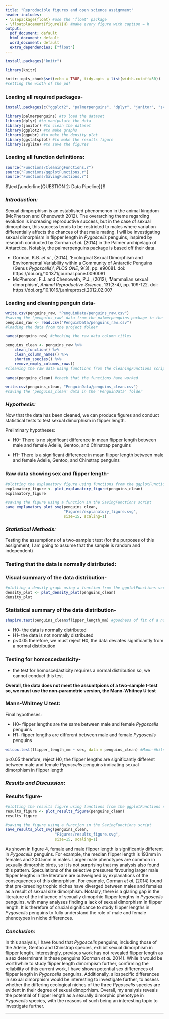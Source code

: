```yaml
---
title: "Reproducible figures and open science assignment"
header-includes: 
- \usepackage{float} #use the 'float' package
- \floatplacement{figure}{H} #make every figure with caption = h
output:
  pdf_document: default
  html_document: default
  word_document: default
  extra_dependencies: ["float"]
---
```

```r
install.packages("knitr")

library(knitr)

knitr::opts_chunk$set(echo = TRUE, tidy.opts = list(width.cutoff=50))
#setting the width of the pdf
```

### Loading all required packages-
```r
install.packages(c("ggplot2", "palmerpenguins", "dplyr", "janitor", "svglite", "ggpubr", "ggstatsplot"))

library(palmerpenguins) #to load the dataset
library(dplyr) #to manipulate the data 
library(janitor) #to clean the dataset
library(ggplot2) #to make graphs
library(ggpubr) #to make the density plot
library(ggstatsplot) #to make the results figure
library(svglite) #to save the figures 
```

### Loading all function definitions:
```r
source("Functions/CleaningFunctions.r")
source("Functions/ggplotFunctions.r")
source("Functions/SavingFunctions.r")
```

$\text{\underline{QUESTION 2: Data Pipeline}}$

### *Introduction:*
Sexual dimporphism is an established phenomenon in the animal kingdom (McPherson and Chenoweth 2012). The overarching theme regarding evolution is increasing reproductive success, but in the case of sexual dimorphism, this success tends to be restricted to males where variation differentially affects the chances of that male mating. I will be investigating sexual dimorphism in flipper length in *Pygoscelis* penguins, inspired by research conducted by Gorman *et al.* (2014) in the Palmer archipelago of Antarctica. Notably, the palmerpenguins package is based off their data. 

* Gorman, K.B. *et al*., (2014), 'Ecological Sexual Dimorphism and Environmental Variability within a Community of Antarctic Penguins (Genus *Pygoscelis*)', *PLOS ONE*, 9(3), pp. e90081. doi: https://doi.org/10.1371/journal.pone.0090081 
* McPherson, F.J. and Chenoweth, P.J., (2012), 'Mammalian sexual dimorphism', *Animal Reproductive Science*, 131(3-4), pp. 109-122. doi: https://doi.org/10.1016/j.anireprosci.2012.02.007 

### Loading and cleaning penguin data-
```r
write.csv(penguins_raw, "PenguinData/penguins_raw.csv") 
#saving the 'penguins_raw' data from the palmerpenguins package in the 'PenguinData' folder 
penguins_raw <- read.csv("PenguinData/penguins_raw.csv")
#loading the data from the project folder
```

```r
names(penguins_raw) #checking the raw data column titles
```

```r
penguins_clean <- penguins_raw %>%
    clean_function() %>% 
    clean_column_names() %>% 
    shorten_species() %>% 
    remove_empty_columns_rows() 
#cleaning the raw data using functions from the CleaningFunctions script
```

```r
names(penguins_clean) #check that the functions have worked 
```

```r
write.csv(penguins_clean, "PenguinData/penguins_clean.csv")
#saving the "penguins_clean' data in the 'PenguinData' folder
```


### *Hypothesis:*
Now that the data has been cleaned, we can produce figures and conduct statistical tests to test sexual dimorphism in flipper length.

Preliminary hypotheses:

* H0- There is no significant difference in mean flipper length between male and female Adelie, Gentoo, and Chinstrap penguins

* H1- There is a significant difference in mean flipper length between male and female Adelie, Gentoo, and Chinstrap penguins

### Raw data showing sex and flipper length-
```r
#plotting the explanatory figure using functions from the ggplotFunctions script
explanatory_figure <- plot_explanatory_figure(penguins_clean)
explanatory_figure

#saving the figure using a function in the SavingFunctions script
save_explanatory_plot_svg(penguins_clean, 
                          "Figures/explanatory_figure.svg",
                          size=15, scaling=1)
```

### *Statistical Methods:*
Testing the assumptions of a two-sample t test (for the purposes of this assignment, I am going to assume that the sample is random and independent)

### Testing that the data is normally distributed:
### Visual summary of the data distribution-
```r
#plotting a density graph using a function from the ggplotFunctions script 
density_plot <- plot_density_plot(penguins_clean)
density_plot
```

### Statistical summary of the data distribution-
```r
shapiro.test(penguins_clean$flipper_length_mm) #goodness of fit of a normal distribution to the data 
```
* H0- the data is normally distributed
* H1- the data is not normally distributed 
* p<0.05 therefore, we must reject H0, the data deviates significantly from a normal distribution 

### Testing for homoscedasticity- 

* the test for homoscedasticity requires a normal distribution so, we cannot conduct this test 

**Overall, the data does not meet the assumtpions of a two-sample t-test so, we must use the non-parametric version, the Mann-Whitney U test**

### Mann-Whitney U test:

Final hypotheses:

* H0- flipper lengths are the same between male and female *Pygoscelis* penguins
* H1- flipper lengths are different between male and female *Pygoscelis* penguins

```r
wilcox.test(flipper_length_mm ~ sex, data = penguins_clean) #Mann-Whitney U test
```
p<0.05 therefore, reject H0, the flipper lengths are significantly different between male and female *Pygoscelis* penguins indicating sexual dimorphism in flipper length 


### *Results and Discussion:*

### Results figure-
```r
#plotting the results figure using functions from the ggplotFunctions script 
results_figure <- plot_results_figure(penguins_clean)
results_figure

#saving the figure using a function in the SavingFunctions script
save_results_plot_svg(penguins_clean, 
                      "Figures/results_figure.svg", 
                      size=15, scaling=1)
```

As shown in figure 4, female and male flipper length is significantly different in *Pygoscelis* penguins. For example, the median flipper length is 193mm in females and 200.5mm in males. Larger male phenotypes are common in sexually dimorphic birds, so it is not surprising that my analysis also found this pattern. Speculations of the selective pressures favouring larger male flipper lengths in the literature are outweighed by explanations of the consequences of this dimorphism. For example, Gorman *et al.* (2014) found that pre-breeding trophic niches have diverged between males and females as a result of sexual size dimorphism. Notably, there is a glaring gap in the literature of the influence of sexually dimoprhic flipper lengths in *Pygoscelis* penguins, with many analyses finding a lack of sexual dimorphism in flipper length. It is therefore of crucial significance to study flipper lengths in *Pygoscelis* penguins to fully understand the role of male and female phenotypes in niche differences. 

### *Conclusion:*

In this analysis, I have found that *Pygoscelis* penguins, including those of the Adelie, Gentoo and Chinstrap species, exhibit sexual dimorphism in flipper length. Interestingly, previous work has not revealed flipper length as a sex determinant in these penguins (Gorman *et al.* 2014). While it would be worthwhile to study flipper length dimorhpism further, confirming the reliability of this current work, I have shown potential sex differences of flipper length in *Pygoscelis* penguins. Additionally, allospecific differences in sexual dimorphism would be interesting to investigate further, to assess whether the differing ecological niches of the three *Pygoscelis* species are evident in their degree of sexual dimoprhism. Overall, my analysis reveals the potential of flipper length as a sexually dimorphic phenotype in *Pygoscelis* species, with the reasons of such being an interesting topic to investigate further. 

------------------------------------------------------------------------

